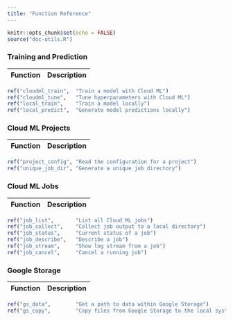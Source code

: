 ```yaml
---
title: "Function Reference"
---
```



```r
knitr::opts_chunk$set(echo = FALSE)
source("doc-utils.R")
```


### Training and Prediction {.reference}

| Function | Description  |
|----------|------------------------------------------------------|
```r
ref("cloudml_train",  "Train a model with Cloud ML")
ref("cloudml_tune",   "Tune hyperparameters with Cloud ML")
ref("local_train",    "Train a model locally")
ref("local_predict",  "Generate model predictions locally")
```

### Cloud ML Projects  {.reference}

| Function | Description  |
|----------|------------------------------------------------------|
```r
ref("project_config", "Read the configuration for a project")
ref("unique_job_dir", "Generate a unique job directory")
```


### Cloud ML Jobs  {.reference}

| Function | Description  |
|----------|------------------------------------------------------|
```r
ref("job_list",       "List all Cloud ML jobs")
ref("job_collect",    "Collect job output to a local directory")
ref("job_status",     "Current status of a job")
ref("job_describe",   "Describe a job")
ref("job_stream",     "Show log stream from a job")
ref("job_cancel",     "Cancel a running job")
```

### Google Storage  {.reference}

| Function | Description  |
|----------|------------------------------------------------------|
```r
ref("gs_data",        "Get a path to data within Google Storage")
ref("gs_copy",        "Copy files from Google Storage to the local system")
```



